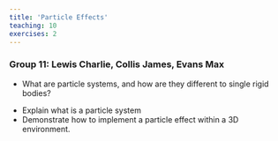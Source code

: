 ```yaml
---
title: 'Particle Effects'
teaching: 10
exercises: 2
---
```


### Group 11: Lewis Charlie, Collis James, Evans Max


:::::::::::::::::::::::::::::::::::::: questions 

- What are particle systems, and how are they different to single rigid bodies?

::::::::::::::::::::::::::::::::::::::::::::::::

::::::::::::::::::::::::::::::::::::: objectives

- Explain what is a particle system
- Demonstrate how to implement a particle effect within a 3D environment.

::::::::::::::::::::::::::::::::::::::::::::::::

